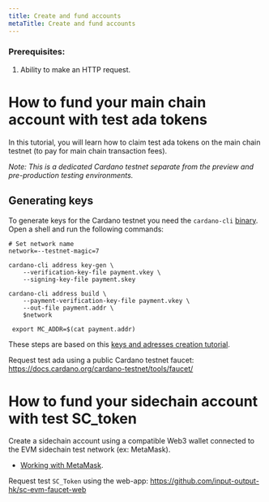 ```yaml
---
title: Create and fund accounts
metaTitle: Create and fund accounts
---
```


### Prerequisites:

1. Ability to make an HTTP request.

# How to fund your main chain account with test ada tokens

In this tutorial, you will learn how to claim test ada tokens on the main chain testnet (to pay for main chain transaction fees).

*Note: This is a dedicated Cardano testnet separate from the preview and pre-production testing environments.*

## Generating keys

To generate keys for the Cardano testnet you need the `cardano-cli` [binary](https://github.com/input-output-hk/cardano-node/releases/).
Open a shell and run the following commands:

```shell
# Set network name
network=--testnet-magic=7

cardano-cli address key-gen \
    --verification-key-file payment.vkey \
    --signing-key-file payment.skey

cardano-cli address build \
    --payment-verification-key-file payment.vkey \
    --out-file payment.addr \
    $network

 export MC_ADDR=$(cat payment.addr)
```

These steps are based on this [keys and adresses creation tutorial](https://github.com/input-output-hk/cardano-node-wiki/blob/main/docs/stake-pool-operations/3_keys_and_addresses.md).

Request test ada using a public Cardano testnet faucet: https://docs.cardano.org/cardano-testnet/tools/faucet/

# How to fund your sidechain account with test SC_token

Create a sidechain account using a compatible Web3 wallet connected to the EVM sidechain test network (ex: MetaMask).

- [Working with MetaMask](/cardano-sidechains/example-evm-sidechain/metamask).

Request test `SC_Token` using the web-app: https://github.com/input-output-hk/sc-evm-faucet-web

